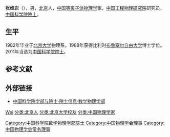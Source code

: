 '''张维岩'''（{{bd|1956年|3月||}}），男，[[北京|北京]]人，[[中华人民共和国|中国]][[等离子体物理学|等离子体物理学]]家，[[中国工程物理研究院|中国工程物理研究院]]研究员，[[中国科学院院士|中国科学院院士]]。

== 生平 ==
1982年毕业于[[北京大学|北京大学]]物理系，1988年获得比利时[[布鲁塞尔自由大学|布鲁塞尔自由大学]]博士学位。2011年当选为[[中国科学院院士|中国科学院院士]]。

== 参考文献 ==
{{reflist}}

== 外部链接 ==
* [https://web.archive.org/web/20120308190537/http://sourcedb.cas.cn/sourcedb_ad_cas/zw2/ysxx/sxwlxb/ 中国科学院学部与院士·院士信息·数学物理学部]

{{中国科学家小作品}}
{{中国科学院数学物理学部院士}}
{{Navboxes 
| title  = 张维岩在[[中国物理学会|中国物理学会]]的职务
| list1  =
{{中国物理学会第八届理事会}}
{{中国物理学会第九届理事会}}
}}

{{Authority control}}
{{DEFAULTSORT:Zhang张}}
[[分类:张姓|Wei]]
[[分类:北京人|分类:北京人]]
[[分类:北京大学校友|分类:北京大学校友]]
[[分类:中国物理学家|分类:中国物理学家]]
[[Category:中国科学院数学物理学部院士|Category:中国科学院数学物理学部院士]]
[[Category:中国物理学会理事|Category:中国物理学会理事]]
[[Category:中国物理学会常务理事|Category:中国物理学会常务理事]]